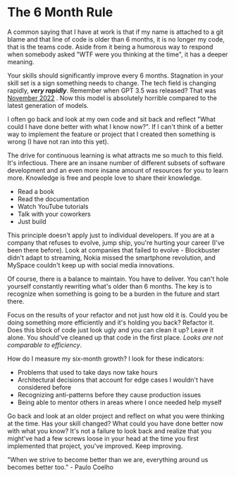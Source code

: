 # The 6 Month Rule

A common saying that I have at work is that if my name is attached to a git blame and that line of code is older than 6 months, it is no longer my code, that is the teams code. Aside from it being a humorous way to respond when somebody asked "WTF were you thinking at the time", it has a deeper meaning.

Your skills should significantly improve every 6 months. Stagnation in your skill set is a sign something needs to change. The tech field is changing rapidly, **_very rapidly_**. Remember when GPT 3.5 was released? That was [November 2022](https://en.wikipedia.org/wiki/GPT-3#GPT-3.5) . Now this model is absolutely horrible compared to the latest generation of models.

I often go back and look at my own code and sit back and reflect "What could I have done better with what I know now?". If I can't think of a better way to implement the feature or project that I created then something is wrong (I have not ran into this yet).

The drive for continuous learning is what attracts me so much to this field. It's infectious. There are an insane number of different subsets of software development and an even more insane amount of resources for you to learn more. Knowledge is free and people love to share their knowledge.

- Read a book
- Read the documentation
- Watch YouTube tutorials
- Talk with your coworkers
- Just build

This principle doesn't apply just to individual developers. If you are at a company that refuses to evolve, jump ship, you're hurting your career (I've been there before). Look at companies that failed to evolve - Blockbuster didn't adapt to streaming, Nokia missed the smartphone revolution, and MySpace couldn't keep up with social media innovations.

Of course, there is a balance to maintain. You have to deliver. You can't hole yourself constantly rewriting what's older than 6 months. The key is to recognize when something is going to be a burden in the future and start there.

Focus on the results of your refactor and not just how old it is. Could you be doing something more efficiently and it's holding you back? Refactor it. Does this block of code just look ugly and you can clean it up? Leave it alone. You should've cleaned up that code in the first place. _Looks are not comparable to efficiency_.

How do I measure my six-month growth? I look for these indicators:

- Problems that used to take days now take hours
- Architectural decisions that account for edge cases I wouldn't have considered before
- Recognizing anti-patterns before they cause production issues
- Being able to mentor others in areas where I once needed help myself

Go back and look at an older project and reflect on what you were thinking at the time. Has your skill changed? What could you have done better now with what you know? It's not a failure to look back and realize that you might've had a few screws loose in your head at the time you first implemented that project, you've improved. Keep improving.

"When we strive to become better than we are, everything around us becomes better too." - Paulo Coelho
